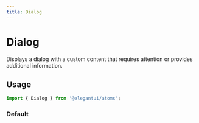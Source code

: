 ```yaml
---
title: Dialog
---
```



# Dialog

Displays a dialog with a custom content that requires attention or provides additional information.

## Usage

```jsx
import { Dialog } from '@elegantui/atoms';
```

### Default

<Dialog />

```js
import { Button, Dialog } from '@elegantui/atoms';

export default function App() {
  const [open, setOpen] = React.useState(false);

  return (
    <>
      <Button style={{ marginTop: '1rem' }} onClick={() => setOpen(true)}>
        Open Dialog
      </Button>
      <Dialog open={open} dismissHandler={() => setOpen(false)}>
        <h2
          style={{
            marginTop: 0,
            fontWeight: 'bold',
            textTransform: 'uppercase',
            color: 'black'
          }}
        >
          Transactions
        </h2>
        <p style={{ marginTop: '0.5rem', color: 'teal' }}>
          A better way to send money
        </p>
      </Dialog>
    </>
  );
}
```

### Open

Dialog component requires an `open` prop that will determine the open and close state of the dialog.

```js
import { Button, Dialog } from '@elegantui/atoms';

export default function App() {
  const [open, setOpen] = React.useState(false);

  return (
    <Dialog open={open}>
      <h2>Transactions</h2>
    </Dialog>
  );
}
```

### DismissHandler

Dialog component requires a callback function as a `dismissHandler` prop which is fired when the dialog component is dismissed

```js
import { Button, Dialog } from '@elegantui/atoms';

export default function App() {
  const [open, setOpen] = React.useState(false);

  return (
    <Dialog open={open} dismissHandler={() => setOpen(false)}>
      <h2>Transactions</h2>
    </Dialog>
  );
}
```

### Title

Dialog component accepts an optional `title` prop which sets the title of the dialog.

<Dialog title='My Dialog' />

```js
import { Button, Dialog } from '@elegantui/atoms';

export default function App() {
  const [open, setOpen] = React.useState(false);

  return (
    <Dialog open={open} dismissHandler={() => setOpen(false)} title='My Dialog'>
      <h2>Transactions</h2>
    </Dialog>
  );
}
```

### Disabling Dialog dismissal on Esc

The dialog component is fully accessible and clicking outside the dialog component will dismiss. We might want to disable this behavior in certain scenarios. To achieve this you can pass a `disableCloseOnEsc` prop

<Dialog title='My Dialog' disableCloseOnEsc />

```js
import { Button, Dialog } from '@elegantui/atoms';

export default function App() {
  const [open, setOpen] = React.useState(false);

  return (
    <Dialog
      open={open}
      dismissHandler={() => setOpen(false)}
      title='My Dialog'
      disableCloseOnEsc
    >
      <h2>Transactions</h2>
    </Dialog>
  );
}
```

### Disabling Dialog close button

The dialog component can also be dismissed by using the close button in the dialog title. We might want to disable this behavior in certain scenarios. To achieve this you can pass a `disableCloseButton` prop

<Callout emoji='⚠️'>
  Setting **disableCloseButton** to **true** will disable clicking outside the
  dialog as well.
</Callout>

<Dialog title='My Dialog' disableCloseButton />

```js
import { Button, Dialog } from '@elegantui/atoms';

export default function App() {
  const [open, setOpen] = React.useState(false);

  return (
    <Dialog
      open={open}
      dismissHandler={() => setOpen(false)}
      title='My Dialog'
      disableCloseButton
    >
      <h2>Transactions</h2>
    </Dialog>
  );
}
```

### Sizes

Dialog component is available in four sizes

<Dialog title='Small' size='sm' />
<Dialog title='Medium' size='md' />
<Dialog title='Large' size='lg' />
<Dialog title='Extra Large' size='xl' />

```js
import { Button, Dialog } from '@elegantui/atoms';

export default function App() {
  const [open, setOpen] = React.useState(false);

  return (
    <Dialog
      open={open}
      dismissHandler={() => setOpen(false)}
      title='My Dialog'
      disableCloseOnEsc
      size='sm' // 'md' || 'lg' || 'xl'
    >
      <h2>Transactions</h2>
    </Dialog>
  );
}
```

#### Available Props

---

| **Prop**               | **Values**                                     | **Default** |
| ---------------------- | ---------------------------------------------- | ----------- |
| **open**               | <code>true &#124; false</code>                 | `false`     |
| **dismissHandler**     | `() => void`                                   | --          |
| **children**           | `React.ReactNode`                              | --          |
| **disableCloseOnEsc**  | <code>true &#124; false</code>                 | `false`     |
| **disableCloseButton** | <code>true &#124; false </code>                | `false`     |
| **size**               | <code>sm &#124; md &#124; lg &#124; xl </code> | `md`        |
